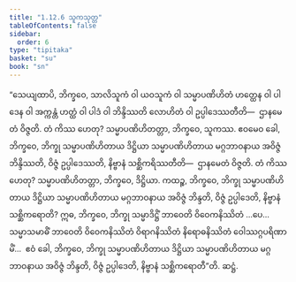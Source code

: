 ```yaml
---
title: "1.12.6 သူကသုတ္တ"
tableOfContents: false
sidebar:
  order: 6
type: "tipitaka"
basket: "su"
book: "sn"
---
```



<DynamicBreadcrumb />

<Division number="154" book="sn" e="ch" v="18" p="302">

<Paragraph number="286" book="sn">
“သေယျထာပိ, ဘိက္ခဝေ, သာလိသူကံ ဝါ ယဝသူကံ ဝါ သမ္မာပဏိဟိတံ ဟတ္ထေန ဝါ ပါဒေန ဝါ အက္ကန္တံ ဟတ္ထံ ဝါ ပါဒံ ဝါ ဘိန္ဒိဿတိ လောဟိတံ ဝါ ဥပ္ပါဒေဿတီတိ—  ဌာနမေတံ ဝိဇ္ဇတိ. တံ ကိဿ ဟေတု? သမ္မာပဏိဟိတတ္တာ, ဘိက္ခဝေ, သူကဿ. ဧဝမေဝ ခေါ, ဘိက္ခဝေ, ဘိက္ခု သမ္မာပဏိဟိတာယ ဒိဋ္ဌိယာ သမ္မာပဏိဟိတာယ မဂ္ဂဘာဝနာယ အဝိဇ္ဇံ ဘိန္ဒိဿတိ, ဝိဇ္ဇံ ဥပ္ပါဒေဿတိ, နိဗ္ဗာနံ သစ္ဆိကရိဿတီတိ—  ဌာနမေတံ ဝိဇ္ဇတိ. တံ ကိဿ ဟေတု? သမ္မာပဏိဟိတတ္တာ, ဘိက္ခဝေ, ဒိဋ္ဌိယာ. ကထဉ္စ, ဘိက္ခဝေ, ဘိက္ခု သမ္မာပဏိဟိတာယ ဒိဋ္ဌိယာ သမ္မာပဏိဟိတာယ မဂ္ဂဘာဝနာယ အဝိဇ္ဇံ ဘိန္ဒတိ, ဝိဇ္ဇံ ဥပ္ပါဒေတိ, နိဗ္ဗာနံ သစ္ဆိကရောတိ? ဣဓ, ဘိက္ခဝေ, ဘိက္ခု သမ္မာဒိဋ္ဌိံ ဘာဝေတိ ဝိဝေကနိဿိတံ …ပေ…  သမ္မာသမာဓိံ ဘာဝေတိ ဝိဝေကနိဿိတံ ဝိရာဂနိဿိတံ နိရောဓနိဿိတံ ဝေါဿဂ္ဂပရိဏာမိံ…  ဧဝံ ခေါ, ဘိက္ခဝေ, ဘိက္ခု သမ္မာပဏိဟိတာယ ဒိဋ္ဌိယာ သမ္မာပဏိဟိတာယ မဂ္ဂဘာဝနာယ အဝိဇ္ဇံ ဘိန္ဒတိ, ဝိဇ္ဇံ ဥပ္ပါဒေတိ, နိဗ္ဗာနံ သစ္ဆိကရောတီ”တိ.

</Paragraph>
</Division>

<Paragraph number="287" type="center" book="sn">
ဆဋ္ဌံ.
</Paragraph>